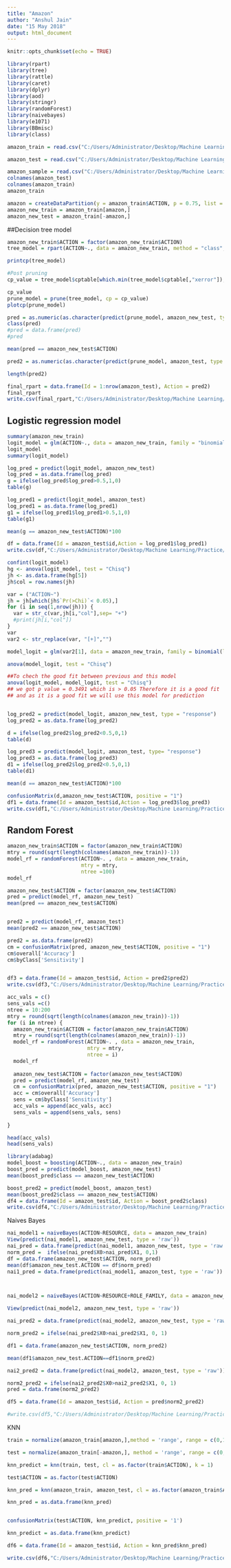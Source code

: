 ---
title: "Amazon"
author: "Anshul Jain"
date: "15 May 2018"
output: html_document
---

```{r setup, include=FALSE}
knitr::opts_chunk$set(echo = TRUE)

library(rpart)
library(tree)
library(rattle)
library(caret)
library(dplyr)
library(aod)
library(stringr)
library(randomForest)
library(naivebayes)
library(e1071)
library(BBmisc)
library(class)
```


```{r}
amazon_train = read.csv("C:/Users/Administrator/Desktop/Machine Learning/Practice/Amazon/train.csv")

amazon_test = read.csv("C:/Users/Administrator/Desktop/Machine Learning/Practice/Amazon/test.csv")

amazon_sample = read.csv("C:/Users/Administrator/Desktop/Machine Learning/Practice/Amazon/sampleSubmission.csv")
colnames(amazon_test)
colnames(amazon_train)
amazon_train
```


```{r}
amazon = createDataPartition(y = amazon_train$ACTION, p = 0.75, list = F)
amazon_new_train = amazon_train[amazon,]
amazon_new_test = amazon_train[-amazon,]
```


##Decision tree model
```{r}
amazon_new_train$ACTION = factor(amazon_new_train$ACTION)
tree_model = rpart(ACTION~., data = amazon_new_train, method = "class", control = rpart.control(cp = 0))

printcp(tree_model)

#Post pruning
cp_value = tree_model$cptable[which.min(tree_model$cptable[,"xerror"]),"CP"]

cp_value
prune_model = prune(tree_model, cp = cp_value)
plotcp(prune_model)

pred = as.numeric(as.character(predict(prune_model, amazon_new_test, type = "class")))
class(pred)
#pred = data.frame(pred)
#pred

mean(pred == amazon_new_test$ACTION)

pred2 = as.numeric(as.character(predict(prune_model, amazon_test, type = "class")))

length(pred2)

final_rpart = data.frame(Id = 1:nrow(amazon_test), Action = pred2)
final_rpart
write.csv(final_rpart,"C:/Users/Administrator/Desktop/Machine Learning/Practice/Amazon/D_model.csv", row.names = FALSE)
```


## Logistic regression model
```{r}
summary(amazon_new_train)
logit_model = glm(ACTION~., data = amazon_new_train, family = "binomial")
logit_model
summary(logit_model)

log_pred = predict(logit_model, amazon_new_test)
log_pred = as.data.frame(log_pred)
g = ifelse(log_pred$log_pred>0.5,1,0)
table(g)

log_pred1 = predict(logit_model, amazon_test)
log_pred1 = as.data.frame(log_pred1)
g1 = ifelse(log_pred1$log_pred1>0.5,1,0)
table(g1)

mean(g == amazon_new_test$ACTION)*100

df = data.frame(Id = amazon_test$id,Action = log_pred1$log_pred1)
write.csv(df,"C:/Users/Administrator/Desktop/Machine Learning/Practice/Amazon/Log_model.csv")
```


```{r}
confint(logit_model)
hg <- anova(logit_model, test = "Chisq")
jh <- as.data.frame(hg[5])
jh$col = row.names(jh)
```
```{r}
var = ("ACTION~")
jh = jh[which(jh$`Pr(>Chi)`< 0.05),]
for (i in seq(1,nrow(jh))) {
  var = str_c(var,jh[i,"col"],sep= "+")
  #print(jh[i,"col"])
}
var
var2 <- str_replace(var, "[+]","")

model_logit = glm(var2[1], data = amazon_new_train, family = binomial(link = "logit"))

anova(model_logit, test = "Chisq")

##To chech the good fit between previous and this model
anova(logit_model, model_logit, test = "Chisq")
## we got p value = 0.3491 which is > 0.05 Therefore it is a good fit
## and as it is a good fit we will use this model for prediction


log_pred2 = predict(model_logit, amazon_new_test, type = "response")
log_pred2 = as.data.frame(log_pred2)

d = ifelse(log_pred2$log_pred2<0.5,0,1)
table(d)

log_pred3 = predict(model_logit, amazon_test, type= "response")
log_pred3 = as.data.frame(log_pred3)
d1 = ifelse(log_pred2$log_pred2<0.5,0,1)
table(d1)

mean(d == amazon_new_test$ACTION)*100

confusionMatrix(d,amazon_new_test$ACTION, positive = "1")
df1 = data.frame(Id = amazon_test$id,Action = log_pred3$log_pred3)
write.csv(df1,"C:/Users/Administrator/Desktop/Machine Learning/Practice/Amazon/Logit_model.csv", row.names = FALSE)
```

## Random Forest
```{r}
amazon_new_train$ACTION = factor(amazon_new_train$ACTION)
mtry = round(sqrt(length(colnames(amazon_new_train))-1))
model_rf = randomForest(ACTION~. , data = amazon_new_train,
                        mtry = mtry,
                        ntree =100)
model_rf

amazon_new_test$ACTION = factor(amazon_new_test$ACTION)
pred = predict(model_rf, amazon_new_test)
mean(pred == amazon_new_test$ACTION)


pred2 = predict(model_rf, amazon_test)
mean(pred2 == amazon_new_test$ACTION)

pred2 = as.data.frame(pred2)
cm = confusionMatrix(pred, amazon_new_test$ACTION, positive = "1")
cm$overall['Accuracy']
cm$byClass['Sensitivity']


df3 = data.frame(Id = amazon_test$id, Action = pred2$pred2)
write.csv(df3,"C:/Users/Administrator/Desktop/Machine Learning/Practice/Amazon/Rf_model.csv", row.names = FALSE)
```

```{r}
acc_vals = c()
sens_vals =c()
ntree = 10:200
mtry = round(sqrt(length(colnames(amazon_new_train))-1))
for (i in ntree) {
  amazon_new_train$ACTION = factor(amazon_new_train$ACTION)
  mtry = round(sqrt(length(colnames(amazon_new_train))-1))
  model_rf = randomForest(ACTION~. , data = amazon_new_train,
                          mtry = mtry,
                          ntree = i)
  model_rf
  
  amazon_new_test$ACTION = factor(amazon_new_test$ACTION)
  pred = predict(model_rf, amazon_new_test)
  cm = confusionMatrix(pred, amazon_new_test$ACTION, positive = "1")
  acc = cm$overall['Accuracy']
  sens = cm$byClass['Sensitivity']  
  acc_vals = append(acc_vals, acc)
  sens_vals = append(sens_vals, sens)
  
}

head(acc_vals)
head(sens_vals)
```

```{r}
library(adabag)
model_boost = boosting(ACTION~., data = amazon_new_train)
boost_pred = predict(model_boost, amazon_new_test)
mean(boost_pred$class == amazon_new_test$ACTION)

boost_pred2 = predict(model_boost, amazon_test)
mean(boost_pred2$class == amazon_new_test$ACTION)
df4 = data.frame(Id = amazon_test$id, Action = boost_pred2$class)
write.csv(df4,"C:/Users/Administrator/Desktop/Machine Learning/Practice/Amazon/Boost_model.csv", row.names = FALSE)
```


Naives Bayes
```{r}
nai_model1 = naiveBayes(ACTION~RESOURCE, data = amazon_new_train)
View(predict(nai_model1, amazon_new_test, type = 'raw'))
nai_pred = data.frame(predict(nai_model1, amazon_new_test, type = 'raw'))
norm_pred =  ifelse(nai_pred$X0>nai_pred$X1, 0,1)
df = data.frame(amazon_new_test$ACTION, norm_pred)  
mean(df$amazon_new_test.ACTION == df$norm_pred)
nai1_pred = data.frame(predict(nai_model1, amazon_test, type = 'raw'))



nai_model2 = naiveBayes(ACTION~RESOURCE+ROLE_FAMILY, data = amazon_new_train)

View(predict(nai_model2, amazon_new_test, type = 'raw'))

nai_pred2 = data.frame(predict(nai_model2, amazon_new_test, type = 'raw'))

norm_pred2 = ifelse(nai_pred2$X0>nai_pred2$X1, 0, 1)

df1 = data.frame(amazon_new_test$ACTION, norm_pred2)

mean(df1$amazon_new_test.ACTION==df1$norm_pred2)

nai2_pred2 = data.frame(predict(nai_model2, amazon_test, type = 'raw'))

norm2_pred2 = ifelse(nai2_pred2$X0>nai2_pred2$X1, 0, 1)
pred = data.frame(norm2_pred2)

df5 = data.frame(Id = amazon_test$id, Action = pred$norm2_pred2)

#write.csv(df5,"C:/Users/Administrator/Desktop/Machine Learning/Practice/Amazon/Nai_model.csv", row.names = FALSE)
```

KNN
```{r}
train = normalize(amazon_train[amazon,],method = 'range', range = c(0,1))

test = normalize(amazon_train[-amazon,], method = 'range', range = c(0,1))

knn_predict = knn(train, test, cl = as.factor(train$ACTION), k = 1)

test$ACTION = as.factor(test$ACTION)

knn_pred = knn(amazon_train, amazon_test, cl = as.factor(amazon_train$ACTION), k =1 )

knn_pred = as.data.frame(knn_pred)


confusionMatrix(test$ACTION, knn_predict, positive = '1')

knn_predict = as.data.frame(knn_predict)

df6 = data.frame(Id = amazon_test$id, Action = knn_pred$knn_pred)

write.csv(df6,"C:/Users/Administrator/Desktop/Machine Learning/Practice/Amazon/KNN_model.csv", row.names = FALSE)
```

